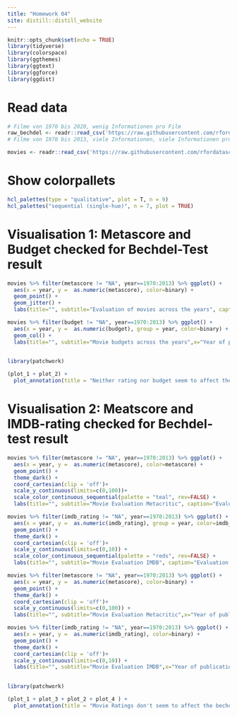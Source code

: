 ```yaml
---
title: "Homework 04"
site: distill::distill_website
---
```


```r
knitr::opts_chunk$set(echo = TRUE)
library(tidyverse)
library(colorspace)
library(ggthemes)
library(ggtext)
library(ggforce)
library(ggdist)
```

# Read data
```r

# Filme von 1970 bis 2020, wenig Informationen pro Film
raw_bechdel <- readr::read_csv('https://raw.githubusercontent.com/rfordatascience/tidytuesday/master/data/2021/2021-03-09/raw_bechdel.csv')
# Filme von 1970 bis 2013, viele Informationen, viele Informationen pro Film

movies <- readr::read_csv('https://raw.githubusercontent.com/rfordatascience/tidytuesday/master/data/2021/2021-03-09/movies.csv')
```
# Show colorpallets
```r
hcl_palettes(type = "qualitative", plot = T, n = 9)
hcl_palettes("sequential (single-hue)", n = 7, plot = TRUE)
```


# Visualisation 1: Metascore and Budget checked for Bechdel-Test result
```r

movies %>% filter(metascore != "NA", year==1970:2013) %>% ggplot() +
  aes(x = year, y =  as.numeric(metascore), color=binary) +
  geom_point() +
  geom_jitter() +
  labs(title="", subtitle="Evaluation of movies across the years", caption="Evaluation by metacritic.com",x="Year of publication",y="Metascore (0-100)") -> plot_1

movies %>% filter(budget != "NA", year==1970:2013) %>% ggplot() +
  aes(x = year, y =  as.numeric(budget), group = year, color=binary) +
  geom_col() +
  labs(title="", subtitle="Movie budgets across the years",x="Year of publication",y="Budget in $") -> plot_2
  

library(patchwork)

(plot_1 + plot_2) +
  plot_annotation(title = "Neither rating nor budget seem to affect the outcome of the Bechdel test")

```

# Visualisation 2: Meatscore and IMDB-rating checked for Bechdel-test result
```r
movies %>% filter(metascore != "NA", year==1970:2013) %>% ggplot() +
  aes(x = year, y =  as.numeric(metascore), color=metascore) +
  geom_point() +
  theme_dark() +
  coord_cartesian(clip = 'off')+
  scale_y_continuous(limits=c(0,100))+
  scale_color_continuous_sequential(palette = "teal", rev=FALSE) +
  labs(title="", subtitle="Movie Evaluation Metacritic", caption="Evaluation by metacritic.com",x="Year of publication",y=NULL) -> plot_1

movies %>% filter(imdb_rating != "NA", year==1970:2013) %>% ggplot() +
  aes(x = year, y =  as.numeric(imdb_rating), group = year, color=imdb_rating) +
  geom_point() +
  theme_dark() +
  coord_cartesian(clip = 'off')+
  scale_y_continuous(limits=c(0,10)) +
  scale_color_continuous_sequential(palette = "reds", rev=FALSE) +
  labs(title="", subtitle="Movie Evaluation IMDB", caption="Evaluation by imdb.com", x="Year of publication", y=NULL) -> plot_2

movies %>% filter(metascore != "NA", year==1970:2013) %>% ggplot() +
  aes(x = year, y =  as.numeric(metascore), color=binary) +
  geom_point() +
  theme_dark() +
  coord_cartesian(clip = 'off')+
  scale_y_continuous(limits=c(0,100)) +
  labs(title="", subtitle="Movie Evaluation Metacritic",x="Year of publication",y="Metascore (0-100)") -> plot_3

movies %>% filter(imdb_rating != "NA", year==1970:2013) %>% ggplot() +
  aes(x = year, y =  as.numeric(imdb_rating), color=binary) +
  geom_point() +
  theme_dark() +
  coord_cartesian(clip = 'off')+
  scale_y_continuous(limits=c(0,10)) +
  labs(title="", subtitle="Movie Evaluation IMDB",x="Year of publication",y="IMDB score (0-10)") -> plot_4
  

library(patchwork)

(plot_1 + plot_3 + plot_2 + plot_4 ) +
  plot_annotation(title = "Movie Ratings don't seem to affect the bechdel test")

```




